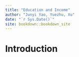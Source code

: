 ```yaml
--- 
title: "Education and Income"
author: "Junyi Yao, Yuezhu, Xu"
date: "`r Sys.Date()`"
site: bookdown::bookdown_site
---
```


# Introduction

